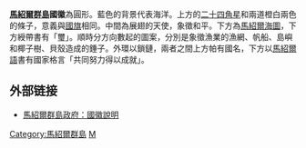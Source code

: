 {{Infobox coat of arms
|name             = 马绍尔群岛国徽
|image            = Seal_of_the_Marshall_Islands.svg
|image_width      = 250
|middle           = 
|middle_width     = 
|middle_caption   = 
|lesser           = 
|lesser_alt       = 
|lesser_width     = 
|lesser_caption   = 
|armiger          = [[马绍尔群岛|马绍尔群岛]]
|year_adopted     = 1986年
|crest            = 
|torse            = 
|shield           = 
|supporters       = 
|compartment      = 
|motto            = '''Jepilpin ke Ejukaan''' <br>「共同努力得以成就」
|orders           = 
|other_elements   = 
|earlier_versions = 
|use              = 
}}
'''[[馬紹爾群島|馬紹爾群島]]國徽'''為圓形。藍色的背景代表海洋。上方的[[二十四角星|二十四角星]]和兩道橙白兩色的條子，意義與[[馬紹爾群島國旗|國旗]]相同。中間為展翅的天使，象徵和平。下方為[[馬紹爾|馬紹爾]][[海圖|海圖]]，下方綬帶書有「璽」。順時分方向數起的圖案，分別是象徵漁業的漁網、帆船、島嶼和椰子樹、貝殼造成的錘子。外環以鎖鏈，兩者之間上方帕有國名，下方以[[馬紹爾語|馬紹爾語]]書有國家格言「共同努力得以成就」。

== 外部链接 ==
* [https://web.archive.org/web/20090127061805/http://rmigovernment.org/about_your_government.jsp?docid=2 馬紹爾群島政府：國徽說明]

{{大洋洲题目|国徽}}

[[Category:馬紹爾群島|Category:馬紹爾群島]]
[[Category:国徽|M]]